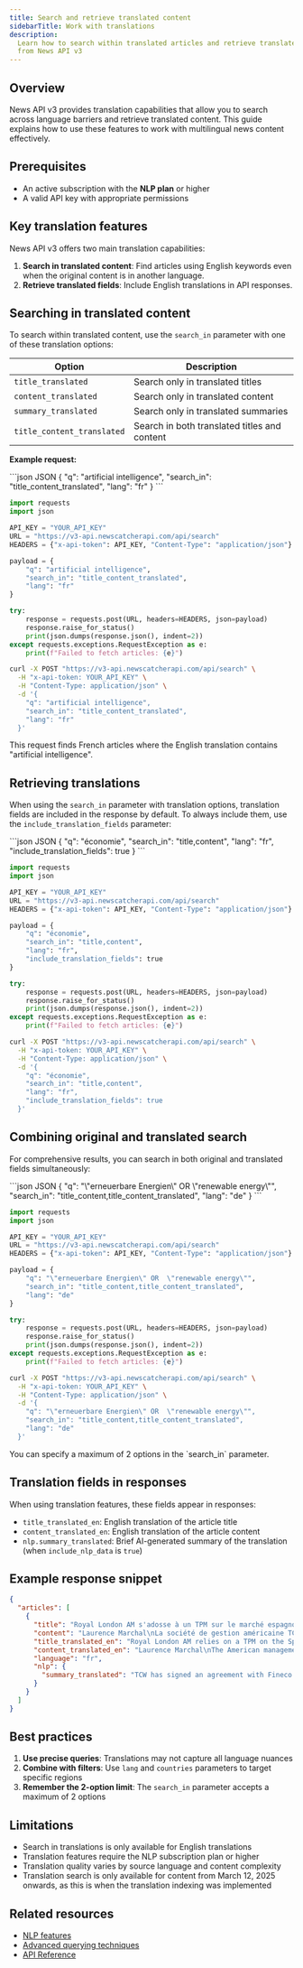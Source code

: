 ```yaml
---
title: Search and retrieve translated content
sidebarTitle: Work with translations
description:
  Learn how to search within translated articles and retrieve translated content
  from News API v3
---
```


## Overview

News API v3 provides translation capabilities that allow you to search across
language barriers and retrieve translated content. This guide explains how to
use these features to work with multilingual news content effectively.

## Prerequisites

- An active subscription with the **NLP plan** or higher
- A valid API key with appropriate permissions

## Key translation features

News API v3 offers two main translation capabilities:

1. **Search in translated content**: Find articles using English keywords even
   when the original content is in another language.
2. **Retrieve translated fields**: Include English translations in API
   responses.

## Searching in translated content

To search within translated content, use the `search_in` parameter with one of
these translation options:

| Option                     | Description                                  |
| -------------------------- | -------------------------------------------- |
| `title_translated`         | Search only in translated titles             |
| `content_translated`       | Search only in translated content            |
| `summary_translated`       | Search only in translated summaries          |
| `title_content_translated` | Search in both translated titles and content |

**Example request:**

<CodeGroup>
```json JSON
{
  "q": "artificial intelligence",
  "search_in": "title_content_translated",
  "lang": "fr"
}
```

```python Python
import requests
import json

API_KEY = "YOUR_API_KEY"
URL = "https://v3-api.newscatcherapi.com/api/search"
HEADERS = {"x-api-token": API_KEY, "Content-Type": "application/json"}

payload = {
    "q": "artificial intelligence",
    "search_in": "title_content_translated",
    "lang": "fr"
}

try:
    response = requests.post(URL, headers=HEADERS, json=payload)
    response.raise_for_status()
    print(json.dumps(response.json(), indent=2))
except requests.exceptions.RequestException as e:
    print(f"Failed to fetch articles: {e}")
```

```bash cURL
curl -X POST "https://v3-api.newscatcherapi.com/api/search" \
  -H "x-api-token: YOUR_API_KEY" \
  -H "Content-Type: application/json" \
  -d '{
    "q": "artificial intelligence",
    "search_in": "title_content_translated",
    "lang": "fr"
  }'
```

</CodeGroup>

This request finds French articles where the English translation contains
"artificial intelligence".

## Retrieving translations

When using the `search_in` parameter with translation options, translation
fields are included in the response by default. To always include them, use the
`include_translation_fields` parameter:

<CodeGroup>
```json JSON
{
  "q": "économie",
  "search_in": "title,content",
  "lang": "fr",
  "include_translation_fields": true
}
```

```python Python
import requests
import json

API_KEY = "YOUR_API_KEY"
URL = "https://v3-api.newscatcherapi.com/api/search"
HEADERS = {"x-api-token": API_KEY, "Content-Type": "application/json"}

payload = {
    "q": "économie",
    "search_in": "title,content",
    "lang": "fr",
    "include_translation_fields": true
}

try:
    response = requests.post(URL, headers=HEADERS, json=payload)
    response.raise_for_status()
    print(json.dumps(response.json(), indent=2))
except requests.exceptions.RequestException as e:
    print(f"Failed to fetch articles: {e}")
```

```bash cURL
curl -X POST "https://v3-api.newscatcherapi.com/api/search" \
  -H "x-api-token: YOUR_API_KEY" \
  -H "Content-Type: application/json" \
  -d '{
    "q": "économie",
    "search_in": "title,content",
    "lang": "fr",
    "include_translation_fields": true
  }'
```

</CodeGroup>

## Combining original and translated search

For comprehensive results, you can search in both original and translated fields
simultaneously:

<CodeGroup>
```json JSON
{
  "q": "\"erneuerbare Energien\" OR  \"renewable energy\"",
  "search_in": "title_content,title_content_translated",
  "lang": "de"
}
```

```python Python
import requests
import json

API_KEY = "YOUR_API_KEY"
URL = "https://v3-api.newscatcherapi.com/api/search"
HEADERS = {"x-api-token": API_KEY, "Content-Type": "application/json"}

payload = {
    "q": "\"erneuerbare Energien\" OR  \"renewable energy\"",
    "search_in": "title_content,title_content_translated",
    "lang": "de"
}

try:
    response = requests.post(URL, headers=HEADERS, json=payload)
    response.raise_for_status()
    print(json.dumps(response.json(), indent=2))
except requests.exceptions.RequestException as e:
    print(f"Failed to fetch articles: {e}")
```

```bash cURL
curl -X POST "https://v3-api.newscatcherapi.com/api/search" \
  -H "x-api-token: YOUR_API_KEY" \
  -H "Content-Type: application/json" \
  -d '{
    "q": "\"erneuerbare Energien\" OR  \"renewable energy\"",
    "search_in": "title_content,title_content_translated",
    "lang": "de"
  }'
```

</CodeGroup>

<Warning>
  You can specify a maximum of 2 options in the `search_in` parameter.
</Warning>

## Translation fields in responses

When using translation features, these fields appear in responses:

- `title_translated_en`: English translation of the article title
- `content_translated_en`: English translation of the article content
- `nlp.summary_translated`: Brief AI-generated summary of the translation (when
  `include_nlp_data` is `true`)

## Example response snippet

```json Response {6-7, 10}
{
  "articles": [
    {
      "title": "Royal London AM s'adosse à un TPM sur le marché espagnol",
      "content": "Laurence Marchal\nLa société de gestion américaine TCW...",
      "title_translated_en": "Royal London AM relies on a TPM on the Spanish market",
      "content_translated_en": "Laurence Marchal\nThe American management company TCW...",
      "language": "fr",
      "nlp": {
        "summary_translated": "TCW has signed an agreement with Fineco for distribution of an artificial intelligence equity fund and a multi-asset class fund."
      }
    }
  ]
}
```

## Best practices

1. **Use precise queries**: Translations may not capture all language nuances
2. **Combine with filters**: Use `lang` and `countries` parameters to target
   specific regions
3. **Remember the 2-option limit**: The `search_in` parameter accepts a maximum
   of 2 options

## Limitations

- Search in translations is only available for English translations
- Translation features require the NLP subscription plan or higher
- Translation quality varies by source language and content complexity
- Translation search is only available for content from March 12, 2025 onwards,
  as this is when the translation indexing was implemented

## Related resources

- [NLP features](/v3/documentation/guides-and-concepts/nlp-features)
- [Advanced querying techniques](/v3/documentation/guides-and-concepts/advanced-querying)
- [API Reference](/v3/api-reference/endpoints/search/search-articles-get)
